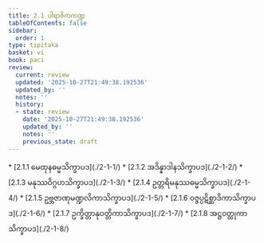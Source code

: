 ```yaml
---
title: 2.1 ပါရာဇိကကဏ္ဍ
tableOfContents: false
sidebar:
  order: 1
type: tipitaka
basket: vi
book: paci
review:
  current: review
  updated: '2025-10-27T21:49:38.192536'
  updated_by: ''
  notes: ''
  history:
  - state: review
    date: '2025-10-27T21:49:38.192536'
    updated_by: ''
    notes: ''
    previous_state: draft
---
```



<ReviewStatus review={frontmatter.review} showDetails={true} />

<HypothesisAnnotation frontmatter={frontmatter} />

<DynamicBreadcrumb />



<TableOfContents book="paci" section="2.1">
* [2.1.1 မေထုနဓမ္မသိက္ခာပဒ](./2-1-1/)
* [2.1.2 အဒိန္နာဒါနသိက္ခာပဒ](./2-1-2/)
* [2.1.3 မနုဿဝိဂ္ဂဟသိက္ခာပဒ](./2-1-3/)
* [2.1.4 ဥတ္တရိမနုဿဓမ္မသိက္ခာပဒ](./2-1-4/)
* [2.1.5 ဥဗ္ဘဇာဏုမဏ္ဍလိကာသိက္ခာပဒ](./2-1-5/)
* [2.1.6 ဝဇ္ဇပ္ပဋိစ္ဆာဒိကာသိက္ခာပဒ](./2-1-6/)
* [2.1.7 ဥက္ခိတ္တာနုဝတ္တိကာသိက္ခာပဒ](./2-1-7/)
* [2.1.8 အဋ္ဌဝတ္ထုကာသိက္ခာပဒ](./2-1-8/)
</TableOfContents>